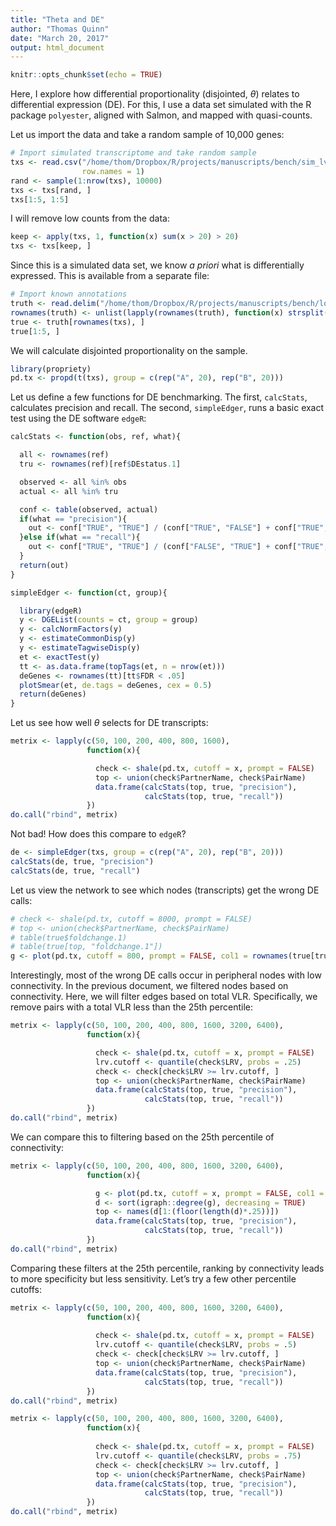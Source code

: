 ```yaml
---
title: "Theta and DE"
author: "Thomas Quinn"
date: "March 20, 2017"
output: html_document
---
```


```r
knitr::opts_chunk$set(echo = TRUE)
```

Here, I explore how differential proportionality (disjointed, $\theta$) relates to differential expression (DE). For this, I use a data set simulated with the R package `polyester`, aligned with Salmon, and mapped with quasi-counts.

Let us import the data and take a random sample of 10,000 genes:

```r
# Import simulated transcriptome and take random sample
txs <- read.csv("/home/thom/Dropbox/R/projects/manuscripts/bench/sim_lv_slQUASI_counts.csv",
                row.names = 1)
rand <- sample(1:nrow(txs), 10000)
txs <- txs[rand, ]
txs[1:5, 1:5]
```

I will remove low counts from the data:

```r
keep <- apply(txs, 1, function(x) sum(x > 20) > 20)
txs <- txs[keep, ]
```

Since this is a simulated data set, we know *a priori* what is differentially expressed. This is available from a separate file:

```r
# Import known annotations
truth <- read.delim("/home/thom/Dropbox/R/projects/manuscripts/bench/lo-var/sim_tx_info.txt", row.names = 1)
rownames(truth) <- unlist(lapply(rownames(truth), function(x) strsplit(x, split = "\\s")[[1]][1]))
true <- truth[rownames(txs), ]
true[1:5, ]
```

We will calculate disjointed proportionality on the sample.

```r
library(propriety)
pd.tx <- propd(t(txs), group = c(rep("A", 20), rep("B", 20)))
```

Let us define a few functions for DE benchmarking. The first, `calcStats`, calculates precision and recall. The second, `simpleEdger`, runs a basic exact test using the DE software `edgeR`:

```r
calcStats <- function(obs, ref, what){

  all <- rownames(ref)
  tru <- rownames(ref)[ref$DEstatus.1]

  observed <- all %in% obs
  actual <- all %in% tru

  conf <- table(observed, actual)
  if(what == "precision"){
    out <- conf["TRUE", "TRUE"] / (conf["TRUE", "FALSE"] + conf["TRUE", "TRUE"])
  }else if(what == "recall"){
    out <- conf["TRUE", "TRUE"] / (conf["FALSE", "TRUE"] + conf["TRUE", "TRUE"])
  }
  return(out)
}

simpleEdger <- function(ct, group){

  library(edgeR)
  y <- DGEList(counts = ct, group = group)
  y <- calcNormFactors(y)
  y <- estimateCommonDisp(y)
  y <- estimateTagwiseDisp(y)
  et <- exactTest(y)
  tt <- as.data.frame(topTags(et, n = nrow(et)))
  deGenes <- rownames(tt)[tt$FDR < .05]
  plotSmear(et, de.tags = deGenes, cex = 0.5)
  return(deGenes)
}
```

Let us see how well $\theta$ selects for DE transcripts:

```r
metrix <- lapply(c(50, 100, 200, 400, 800, 1600),
                 function(x){

                   check <- shale(pd.tx, cutoff = x, prompt = FALSE)
                   top <- union(check$PartnerName, check$PairName)
                   data.frame(calcStats(top, true, "precision"),
                              calcStats(top, true, "recall"))
                 })
do.call("rbind", metrix)
```

Not bad! How does this compare to `edgeR`?

```r
de <- simpleEdger(txs, group = c(rep("A", 20), rep("B", 20)))
calcStats(de, true, "precision")
calcStats(de, true, "recall")
```

Let us view the network to see which nodes (transcripts) get the wrong DE calls:

```r
# check <- shale(pd.tx, cutoff = 8000, prompt = FALSE)
# top <- union(check$PartnerName, check$PairName)
# table(true$foldchange.1)
# table(true[top, "foldchange.1"])
g <- plot(pd.tx, cutoff = 800, prompt = FALSE, col1 = rownames(true[true$foldchange.1 == 1,]))
```

Interestingly, most of the wrong DE calls occur in peripheral nodes with low connectivity. In the previous document, we filtered nodes based on connectivity. Here, we will filter edges based on total VLR. Specifically, we remove pairs with a total VLR less than the 25th percentile:

```r
metrix <- lapply(c(50, 100, 200, 400, 800, 1600, 3200, 6400),
                 function(x){

                   check <- shale(pd.tx, cutoff = x, prompt = FALSE)
                   lrv.cutoff <- quantile(check$LRV, probs = .25)
                   check <- check[check$LRV >= lrv.cutoff, ]
                   top <- union(check$PartnerName, check$PairName)
                   data.frame(calcStats(top, true, "precision"),
                              calcStats(top, true, "recall"))
                 })
do.call("rbind", metrix)
```

We can compare this to filtering based on the 25th percentile of connectivity:

```r
metrix <- lapply(c(50, 100, 200, 400, 800, 1600, 3200, 6400),
                 function(x){

                   g <- plot(pd.tx, cutoff = x, prompt = FALSE, col1 = rownames(true[true$foldchange.1 == 1,]))
                   d <- sort(igraph::degree(g), decreasing = TRUE)
                   top <- names(d[1:(floor(length(d)*.25))])
                   data.frame(calcStats(top, true, "precision"),
                              calcStats(top, true, "recall"))
                 })
do.call("rbind", metrix)
```

Comparing these filters at the 25th percentile, ranking by connectivity leads to more specificity but less sensitivity. Let's try a few other percentile cutoffs:

```r
metrix <- lapply(c(50, 100, 200, 400, 800, 1600, 3200, 6400),
                 function(x){
                   
                   check <- shale(pd.tx, cutoff = x, prompt = FALSE)
                   lrv.cutoff <- quantile(check$LRV, probs = .5)
                   check <- check[check$LRV >= lrv.cutoff, ]
                   top <- union(check$PartnerName, check$PairName)
                   data.frame(calcStats(top, true, "precision"),
                              calcStats(top, true, "recall"))
                 })
do.call("rbind", metrix)
```

```r
metrix <- lapply(c(50, 100, 200, 400, 800, 1600, 3200, 6400),
                 function(x){
                   
                   check <- shale(pd.tx, cutoff = x, prompt = FALSE)
                   lrv.cutoff <- quantile(check$LRV, probs = .75)
                   check <- check[check$LRV >= lrv.cutoff, ]
                   top <- union(check$PartnerName, check$PairName)
                   data.frame(calcStats(top, true, "precision"),
                              calcStats(top, true, "recall"))
                 })
do.call("rbind", metrix)
```
